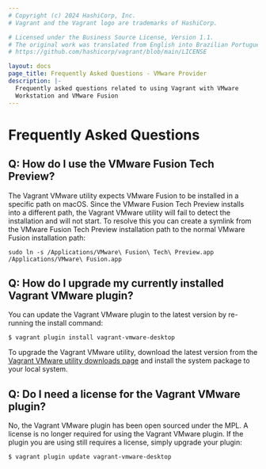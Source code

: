 ```yaml
---
# Copyright (c) 2024 HashiCorp, Inc.
# Vagrant and the Vagrant logo are trademarks of HashiCorp.

# Licensed under the Business Source License, Version 1.1.
# The original work was translated from English into Brazilian Portuguese.
# https://github.com/hashicorp/vagrant/blob/main/LICENSE

layout: docs
page_title: Frequently Asked Questions - VMware Provider
description: |-
  Frequently asked questions related to using Vagrant with VMware
  Workstation and VMware Fusion
---
```


# Frequently Asked Questions

## Q: How do I use the VMware Fusion Tech Preview?

The Vagrant VMware utility expects VMware Fusion to be installed in a specific
path on macOS. Since the VMware Fusion Tech Preview installs into a different
path, the Vagrant VMware utility will fail to detect the installation and will
not start. To resolve this you can create a symlink from the VMware Fusion
Tech Preview installation path to the normal VMware Fusion installation path:

```shell-session
sudo ln -s /Applications/VMware\ Fusion\ Tech\ Preview.app /Applications/VMware\ Fusion.app
```


## Q: How do I upgrade my currently installed Vagrant VMware plugin?

You can update the Vagrant VMware plugin to the latest version by re-running the
install command:

```shell-session
$ vagrant plugin install vagrant-vmware-desktop
```

To upgrade the Vagrant VMware utility, download the latest version from the
[Vagrant VMware utility downloads page](/vagrant/downloads/vmware) and install the
system package to your local system.

## Q: Do I need a license for the Vagrant VMware plugin?

No, the Vagrant VMware plugin has been open sourced under the MPL. A license
is no longer required for using the Vagrant VMware plugin. If the plugin you
are using still requires a license, simply upgrade your plugin:

```
$ vagrant plugin update vagrant-vmware-desktop
```

